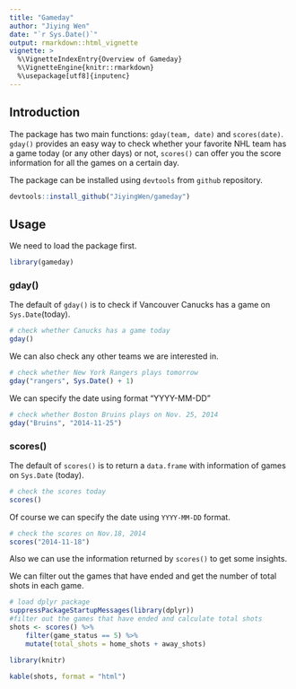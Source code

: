 ```yaml
---
title: "Gameday"
author: "Jiying Wen"
date: "`r Sys.Date()`"
output: rmarkdown::html_vignette
vignette: >
  %\VignetteIndexEntry{Overview of Gameday}
  %\VignetteEngine{knitr::rmarkdown}
  %\usepackage[utf8]{inputenc}
---
```


## Introduction

The package has two main functions: `gday(team, date)` and `scores(date)`. `gday()` provides an easy way to check whether your favorite NHL team has a game today (or any other days) or not, `scores()` can offer you the score information for all the games on a certain day.

The package can be installed using `devtools` from `github` repository.

```r
devtools::install_github("JiyingWen/gameday")
```

## Usage

We need to load the package first.

```r
library(gameday)
```

### gday()

The default of `gday()` is to check if Vancouver Canucks has a game on `Sys.Date`(today).

```r
# check whether Canucks has a game today
gday()
```

We can also check any other teams we are interested in.

```r
# check whether New York Rangers plays tomorrow
gday("rangers", Sys.Date() + 1)
```

We can specify the date using format "YYYY-MM-DD"
```r
# check whether Boston Bruins plays on Nov. 25, 2014
gday("Bruins", "2014-11-25")
```

### scores()
The default of `scores()` is to return a `data.frame` with information of games on `Sys.Date` (today).
```r
# check the scores today
scores()
```
Of course we can specify the date using `YYYY-MM-DD` format.
```r
# check the scores on Nov.18, 2014
scores("2014-11-18")
```

Also we can use the information returned by `scores()` to get some insights.

We can filter out the games that have ended and get the number of total shots in each game.
```r
# load dplyr package
suppressPackageStartupMessages(library(dplyr))
#filter out the games that have ended and calculate total shots
shots <- scores() %>%
	filter(game_status == 5) %>%
	mutate(total_shots = home_shots + away_shots)
```

```r
library(knitr)

kable(shots, format = "html")

```

